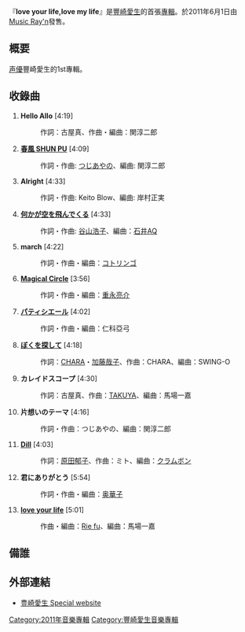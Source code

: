 {{Infobox Album 
| Name           = love your life,love my life
| Type           = [[專輯|專輯]]
| Artist         = [[豐崎愛生|豐崎愛生]]
| Released       = 2011年6月1日
| Recorded       = 2009年 - 2011年<br/>{{JPN}}
| Genre          = [[J-POP|J-POP]]
| Length         = 58分19秒
| Label          = [[Music_Ray'n|Music Ray'n]]
| Producer       = 
| Reviews        = 
| Chart position = * 週間7位<small>（[[Oricon公信榜|Oricon]]）</small> 
* 單日4位<small>（Oricon）</small> 
* 2011年6月度月間順位17位<small>（Oricon）</small>
| Certification  = 
| Last album     = -
| This album     = '''love your life,love my life'''<br/>（2011年）
| Next album     = 
| Misc           = {{Singles
 | Name          = love your life,love my life
 | Type          = 專輯
 | Single 1      = [[love_your_life|love your life]]
 | Single 1 date = 2009年10月28日
 | Single 2      = [[ぼくを探して|ぼくを探して]]
 | Single 2 date = 2010年5月26日
 | Single 3      = [[Dill|Dill]]
 | Single 3 date = 2010年11月10日
 | Single 4      = [[春風_SHUN_PU|春風 SHUN PU]]
 | Single 4 date = 2011年4月13日
  }}
}}
『'''love your life,love my life'''』是[[豐崎愛生|豐崎愛生]]的首張[[專輯|專輯]]。於2011年6月1日由[[Music_Ray'n|Music Ray'n]]發售。

== 概要 ==
[[声優|声優]]豐崎愛生的1st專輯。

== 收錄曲 ==
# '''Hello Allo''' [4:19]
#: 作詞：古屋真、作曲・編曲：関淳二郎
# '''[[春風_SHUN_PU|春風 SHUN PU]]''' [4:09]
#: 作詞・作曲: [[つじあやの|つじあやの]]、編曲: 関淳二郎
# '''Alright''' [4:33]
#: 作詞・作曲: Keito Blow、編曲: 岸村正実
# '''[[love_your_life|何かが空を飛んでくる]]''' [4:33]
#: 作詞・作曲: [[谷山浩子|谷山浩子]]、編曲：[[石井AQ|石井AQ]]
# '''march''' [4:22]
#: 作詞・作曲・編曲：[[コトリンゴ|コトリンゴ]]
# '''[[Dill|Magical Circle]]''' [3:56]
#: 作詞・作曲・編曲：[[重永亮介|重永亮介]]
# '''[[ぼくを探して|パティシエール]]''' [4:02]
#: 作詞・作曲・編曲：仁科亞弓
# '''[[ぼくを探して|ぼくを探して]]''' [4:18]
#: 作詞：[[CHARA|CHARA]]・[[加藤哉子|加藤哉子]]、作曲：CHARA、編曲：SWING-O
# '''カレイドスコープ''' [4:30]
#: 作詞：古屋真、作曲：[[TAKUYA|TAKUYA]]、編曲：馬場一嘉
# '''片想いのテーマ''' [4:16]
#: 作詞・作曲：つじあやの、編曲：関淳二郎
# '''[[Dill|Dill]]''' [4:03]
#: 作詞：[[原田郁子|原田郁子]]、作曲：ミト、編曲：[[クラムボン|クラムボン]]
# '''君にありがとう''' [5:54]
#: 作詞・作曲・編曲：[[奥華子|奥華子]]
# '''[[love_your_life|love your life]]''' [5:01]
#: 作曲・編曲：[[Rie_fu|Rie fu]]、編曲：馬場一嘉

== 備誰 ==
{{Reflist}} 

== 外部連結 ==
* [https://web.archive.org/web/20100314191324/http://www.toyosakiaki.com/ 豊崎愛生 Special website]

{{豐崎愛生}}
{{DEFAULTSORT:Love your life,love my life}}
[[Category:2011年音樂專輯|Category:2011年音樂專輯]]
[[Category:豐崎愛生音樂專輯|Category:豐崎愛生音樂專輯]]